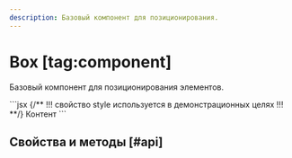 ```yaml
---
description: Базовый компонент для позиционирования.
---
```


<Overview group="layout">

# Box [tag:component]

Базовый компонент для позиционирования элементов.

</Overview>

<Playground>
  ```jsx
  <Box style={{ border: '1px dashed blue' }} paddingInline="m" paddingBlock="s">
    {/** !!! свойство style используется в демонстрационных целях !!! **/}
    <Box style={{ border: '1px dashed green' }}>Контент</Box>
  </Box>
  ```
</Playground>

## Свойства и методы [#api]

<PropsTable name="Box" />
